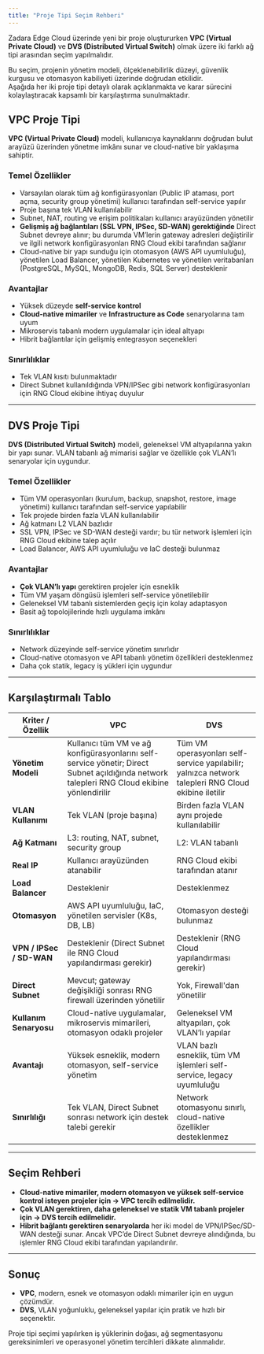 ```yaml
---
title: "Proje Tipi Seçim Rehberi"
---
```


Zadara Edge Cloud üzerinde yeni bir proje oluştururken **VPC (Virtual Private Cloud)** ve **DVS (Distributed Virtual Switch)** olmak üzere iki farklı ağ tipi arasından seçim yapılmalıdır.

Bu seçim, projenin yönetim modeli, ölçeklenebilirlik düzeyi, güvenlik kurgusu ve otomasyon kabiliyeti üzerinde doğrudan etkilidir.\
Aşağıda her iki proje tipi detaylı olarak açıklanmakta ve karar sürecini kolaylaştıracak kapsamlı bir karşılaştırma sunulmaktadır.

## VPC Proje Tipi

**VPC (Virtual Private Cloud)** modeli, kullanıcıya kaynaklarını doğrudan bulut arayüzü üzerinden yönetme imkânı sunar ve cloud-native bir yaklaşıma sahiptir.

### Temel Özellikler

- Varsayılan olarak tüm ağ konfigürasyonları (Public IP ataması, port açma, security group yönetimi) kullanıcı tarafından self-service yapılır
- Proje başına tek VLAN kullanılabilir
- Subnet, NAT, routing ve erişim politikaları kullanıcı arayüzünden yönetilir
- **Gelişmiş ağ bağlantıları (SSL VPN, IPSec, SD-WAN) gerektiğinde** Direct Subnet devreye alınır; bu durumda VM’lerin gateway adresleri değiştirilir ve ilgili network konfigürasyonları RNG Cloud ekibi tarafından sağlanır
- Cloud-native bir yapı sunduğu için otomasyon (AWS API uyumluluğu), yönetilen Load Balancer, yönetilen Kubernetes ve yönetilen veritabanları (PostgreSQL, MySQL, MongoDB, Redis, SQL Server) desteklenir

### Avantajlar

- Yüksek düzeyde **self-service kontrol**
- **Cloud-native mimariler** ve **Infrastructure as Code** senaryolarına tam uyum
- Mikroservis tabanlı modern uygulamalar için ideal altyapı
- Hibrit bağlantılar için gelişmiş entegrasyon seçenekleri

### Sınırlılıklar

- Tek VLAN kısıtı bulunmaktadır
- Direct Subnet kullanıldığında VPN/IPSec gibi network konfigürasyonları için RNG Cloud ekibine ihtiyaç duyulur

---

## DVS Proje Tipi

**DVS (Distributed Virtual Switch)** modeli, geleneksel VM altyapılarına yakın bir yapı sunar. VLAN tabanlı ağ mimarisi sağlar ve özellikle çok VLAN’lı senaryolar için uygundur.

### Temel Özellikler

- Tüm VM operasyonları (kurulum, backup, snapshot, restore, image yönetimi) kullanıcı tarafından self-service yapılabilir
- Tek projede birden fazla VLAN kullanılabilir
- Ağ katmanı L2 VLAN bazlıdır
- SSL VPN, IPSec ve SD-WAN desteği vardır; bu tür network işlemleri için RNG Cloud ekibine talep açılır
- Load Balancer, AWS API uyumluluğu ve IaC desteği bulunmaz

### Avantajlar

- **Çok VLAN’lı yapı** gerektiren projeler için esneklik
- Tüm VM yaşam döngüsü işlemleri self-service yönetilebilir
- Geleneksel VM tabanlı sistemlerden geçiş için kolay adaptasyon
- Basit ağ topolojilerinde hızlı uygulama imkânı

### Sınırlılıklar

- Network düzeyinde self-service yönetim sınırlıdır
- Cloud-native otomasyon ve API tabanlı yönetim özellikleri desteklenmez
- Daha çok statik, legacy iş yükleri için uygundur

---

## Karşılaştırmalı Tablo

| Kriter / Özellik         | **VPC**                                                                                                                                      | **DVS**                                                                                              |
| ------------------------ | -------------------------------------------------------------------------------------------------------------------------------------------- | ---------------------------------------------------------------------------------------------------- |
| **Yönetim Modeli**       | Kullanıcı tüm VM ve ağ konfigürasyonlarını self-service yönetir; Direct Subnet açıldığında network talepleri RNG Cloud ekibine yönlendirilir | Tüm VM operasyonları self-service yapılabilir; yalnızca network talepleri RNG Cloud ekibine iletilir |
| **VLAN Kullanımı**       | Tek VLAN (proje başına)                                                                                                                      | Birden fazla VLAN aynı projede kullanılabilir                                                        |
| **Ağ Katmanı**           | L3: routing, NAT, subnet, security group                                                                                                     | L2: VLAN tabanlı                                                                                     |
| **Real IP**              | Kullanıcı arayüzünden atanabilir                                                                                                             | RNG Cloud ekibi tarafından atanır                                                                    |
| **Load Balancer**        | Desteklenir                                                                                                                                  | Desteklenmez                                                                                         |
| **Otomasyon**            | AWS API uyumluluğu, IaC, yönetilen servisler (K8s, DB, LB)                                                                                   | Otomasyon desteği bulunmaz                                                                           |
| **VPN / IPSec / SD-WAN** | Desteklenir (Direct Subnet ile RNG Cloud yapılandırması gerekir)                                                                             | Desteklenir (RNG Cloud yapılandırması gerekir)                                                       |
| **Direct Subnet**        | Mevcut; gateway değişikliği sonrası RNG firewall üzerinden yönetilir                                                                         | Yok, Firewall'dan yönetilir                                                                          |
| **Kullanım Senaryosu**   | Cloud-native uygulamalar, mikroservis mimarileri, otomasyon odaklı projeler                                                                  | Geleneksel VM altyapıları, çok VLAN’lı yapılar                                                       |
| **Avantajı**             | Yüksek esneklik, modern otomasyon, self-service yönetim                                                                                      | VLAN bazlı esneklik, tüm VM işlemleri self-service, legacy uyumluluğu                                |
| **Sınırlılığı**          | Tek VLAN, Direct Subnet sonrası network için destek talebi gerekir                                                                           | Network otomasyonu sınırlı, cloud-native özellikler desteklenmez                                     |

---

## Seçim Rehberi

- **Cloud-native mimariler, modern otomasyon ve yüksek self-service kontrol isteyen projeler için → VPC tercih edilmelidir.**
- **Çok VLAN gerektiren, daha geleneksel ve statik VM tabanlı projeler için → DVS tercih edilmelidir.**
- **Hibrit bağlantı gerektiren senaryolarda** her iki model de VPN/IPSec/SD-WAN desteği sunar. Ancak VPC’de Direct Subnet devreye alındığında, bu işlemler RNG Cloud ekibi tarafından yapılandırılır.

---

## Sonuç

- **VPC**, modern, esnek ve otomasyon odaklı mimariler için en uygun çözümdür.
- **DVS**, VLAN yoğunluklu, geleneksel yapılar için pratik ve hızlı bir seçenektir.

Proje tipi seçimi yapılırken iş yüklerinin doğası, ağ segmentasyonu gereksinimleri ve operasyonel yönetim tercihleri dikkate alınmalıdır.